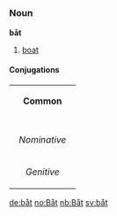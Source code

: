 =={{sv}}==
===Noun===
'''båt'''

#[[boat]]

====Conjugations====
{| border=1 cellspacing=0 
| bgcolor=#FFFFF0 colspan=5 align=center | '''Common''' 
|- 
|- bgcolor=#FFFFF0 align=center 
! rowspan=2 | 
| colspan=2 width=105 | ''Singular'' 
| colspan=2 | ''Plural'' 
|- bgcolor=#FFFFF0 align=center 
| width=105 | ''Indefinite'' 
| width=105 | ''Definite'' 
| width=105 | ''Indefinite'' 
|  width=105 | ''Definite'' 
|- align=center 
| width=105 bgcolor=#FFFFF0 | ''Nominative'' 
| [[båt]] 
| [[båten]] 
| [[båtar]] 
| [[båtarna]] 
|- align=center 
| width=105 bgcolor=#FFFFF0 | ''Genitive'' 
| [[båts]] 
| [[båtens]] 
| [[båtars]] 
| [[båtarnas]]
|}

[[de:båt]]
[[no:Båt]]
[[nb:Båt]]
[[sv:båt]]